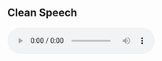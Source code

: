 ## Clean Speech 
<audio controls autoplay>
 <source src="audio/clean_TMHINT_01_01.wav"  type="audio/wav">
</audio>
